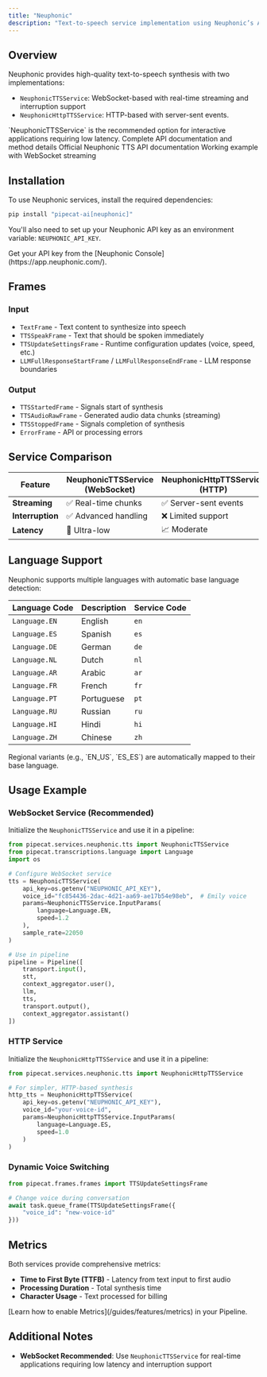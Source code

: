 ```yaml
---
title: "Neuphonic"
description: "Text-to-speech service implementation using Neuphonic’s API"
---
```


## Overview

Neuphonic provides high-quality text-to-speech synthesis with two implementations:

- `NeuphonicTTSService`: WebSocket-based with real-time streaming and interruption support
- `NeuphonicHttpTTSService`: HTTP-based with server-sent events.

<Tip>
  `NeuphonicTTSService` is the recommended option for interactive applications
  requiring low latency.
</Tip>

<CardGroup cols={3}>
  <Card
    title="API Reference"
    icon="code"
    href="https://reference-server.pipecat.ai/en/latest/api/pipecat.services.neuphonic.tts.html"
  >
    Complete API documentation and method details
  </Card>
  <Card
    title="Neuphonic Docs"
    icon="book"
    href="https://docs.neuphonic.com/api-reference/tts/websocket"
  >
    Official Neuphonic TTS API documentation
  </Card>
  <Card
    title="Example Code"
    icon="play"
    href="https://github.com/pipecat-ai/pipecat/blob/main/examples/foundational/07v-interruptible-neuphonic.py"
  >
    Working example with WebSocket streaming
  </Card>
</CardGroup>

## Installation

To use Neuphonic services, install the required dependencies:

```bash
pip install "pipecat-ai[neuphonic]"
```

You'll also need to set up your Neuphonic API key as an environment variable: `NEUPHONIC_API_KEY`.

<Tip>
  Get your API key from the [Neuphonic Console](https://app.neuphonic.com/).
</Tip>

## Frames

### Input

- `TextFrame` - Text content to synthesize into speech
- `TTSSpeakFrame` - Text that should be spoken immediately
- `TTSUpdateSettingsFrame` - Runtime configuration updates (voice, speed, etc.)
- `LLMFullResponseStartFrame` / `LLMFullResponseEndFrame` - LLM response boundaries

### Output

- `TTSStartedFrame` - Signals start of synthesis
- `TTSAudioRawFrame` - Generated audio data chunks (streaming)
- `TTSStoppedFrame` - Signals completion of synthesis
- `ErrorFrame` - API or processing errors

## Service Comparison

| Feature          | NeuphonicTTSService (WebSocket) | NeuphonicHttpTTSService (HTTP) |
| ---------------- | ------------------------------- | ------------------------------ |
| **Streaming**    | ✅ Real-time chunks             | ✅ Server-sent events          |
| **Interruption** | ✅ Advanced handling            | ❌ Limited support             |
| **Latency**      | 🚀 Ultra-low                    | 📈 Moderate                    |

## Language Support

Neuphonic supports multiple languages with automatic base language detection:

| Language Code | Description | Service Code |
| ------------- | ----------- | ------------ |
| `Language.EN` | English     | `en`         |
| `Language.ES` | Spanish     | `es`         |
| `Language.DE` | German      | `de`         |
| `Language.NL` | Dutch       | `nl`         |
| `Language.AR` | Arabic      | `ar`         |
| `Language.FR` | French      | `fr`         |
| `Language.PT` | Portuguese  | `pt`         |
| `Language.RU` | Russian     | `ru`         |
| `Language.HI` | Hindi       | `hi`         |
| `Language.ZH` | Chinese     | `zh`         |

<Note>
  Regional variants (e.g., `EN_US`, `ES_ES`) are automatically mapped to their
  base language.
</Note>

## Usage Example

### WebSocket Service (Recommended)

Initialize the `NeuphonicTTSService` and use it in a pipeline:

```python
from pipecat.services.neuphonic.tts import NeuphonicTTSService
from pipecat.transcriptions.language import Language
import os

# Configure WebSocket service
tts = NeuphonicTTSService(
    api_key=os.getenv("NEUPHONIC_API_KEY"),
    voice_id="fc854436-2dac-4d21-aa69-ae17b54e98eb",  # Emily voice
    params=NeuphonicTTSService.InputParams(
        language=Language.EN,
        speed=1.2
    ),
    sample_rate=22050
)

# Use in pipeline
pipeline = Pipeline([
    transport.input(),
    stt,
    context_aggregator.user(),
    llm,
    tts,
    transport.output(),
    context_aggregator.assistant()
])
```

### HTTP Service

Initialize the `NeuphonicHttpTTSService` and use it in a pipeline:

```python
from pipecat.services.neuphonic.tts import NeuphonicHttpTTSService

# For simpler, HTTP-based synthesis
http_tts = NeuphonicHttpTTSService(
    api_key=os.getenv("NEUPHONIC_API_KEY"),
    voice_id="your-voice-id",
    params=NeuphonicHttpTTSService.InputParams(
        language=Language.ES,
        speed=1.0
    )
)
```

### Dynamic Voice Switching

```python
from pipecat.frames.frames import TTSUpdateSettingsFrame

# Change voice during conversation
await task.queue_frame(TTSUpdateSettingsFrame({
    "voice_id": "new-voice-id"
}))
```

## Metrics

Both services provide comprehensive metrics:

- **Time to First Byte (TTFB)** - Latency from text input to first audio
- **Processing Duration** - Total synthesis time
- **Character Usage** - Text processed for billing

<Info>
  [Learn how to enable Metrics](/guides/features/metrics) in your Pipeline.
</Info>

## Additional Notes

- **WebSocket Recommended**: Use `NeuphonicTTSService` for real-time applications requiring low latency and interruption support

